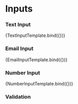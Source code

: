 

<Meta title="Components/Form/Input" component={TextInput} />

# Inputs

### Text Input

<Canvas>
  <Story
    name="TextInput"
    args={{ label: 'Text input', info: 'Input some text here' }}
  >
    {TextInputTemplate.bind({})}
  </Story>
</Canvas>

### Email Input

<Canvas>
  <Story
    name="EmailInput"
    args={{ label: 'Email input', info: 'Only email input' }}
  >
    {EmailInputTemplate.bind({})}
  </Story>
</Canvas>

### Number Input

<Canvas>
  <Story
    name="NumberInput"
    args={{ label: 'Number input', info: 'Only number input' }}
  >
    {NumberInputTemplate.bind({})}
  </Story>
</Canvas>

### Validation

<Canvas>
  <TextInput
    label="Text Input"
    info="Info"
    validator={{ message: 'success', indicator: 'valid' }}
  />
  <EmailInput
    label="Email Input"
    info="Info"
    validator={{ message: 'error', indicator: 'invalid' }}
  />
  <NumberInput
    label="Number Input"
    info="Info"
    validator={{ message: 'nuetral', indicator: 'info' }}
  />
</Canvas>
